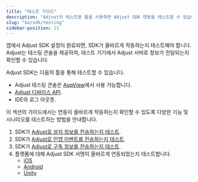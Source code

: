```yaml
---
title: "테스트 가이드"
description: "Adjust의 테스트용 툴을 사용하면 Adjust SDK 연동을 테스트할 수 있습니다."
slug: "ko/sdk/testing"
sidebar-position: 11
---
```


앱에서 Adjust SDK 설정이 완료되면, SDK가 올바르게 작동하는지 테스트해야 합니다. Adjust는 테스팅 콘솔을 제공하여, 테스트 기기에서 Adjust 서버로 정보가 전달되는지 확인할 수 있습니다.

Adjust SDK는 다음의 툴을 통해 테스트할 수 있습니다.

-  Adjust 테스팅 콘솔은 [AppView](https://help.adjust.com/ko/article/testing-console)에서 사용 가능합니다.
-  [Adjust 디바이스 API](/en/api/device-api).
-  IDE의 로그 아웃풋.

이 섹션의 가이드에서는 연동이 올바르게 작동하는지 확인할 수 있도록 다양한 기능 및 시나리오를 테스트하는 방법을 안내합니다.

1. SDK가 [Adjust로 설치 정보를 전송하는지 테스트](/en/sdk/testing/install-recording).
2. SDK가 [Adjust로 인앱 이벤트를 전송하는지 테스트](/en/sdk/testing/event-recording).
3. SDK가 [Adjust로 구독 정보를 전송하는지 테스트](/en/sdk/testing/subscription-recording).
4. 플랫폼에 대해 Adjust SDK 서명이 올바르게 연동되었는지 테스트합니다.
   -  [iOS](/en/sdk/ios/integrations/signature-library)
   -  [Android](/en/sdk/android/integrations/signature-library)
   -  [Unity](/en/sdk/unity/integrations/signature-library)
